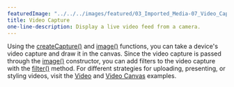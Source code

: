 ---
featuredImage: "../../../images/featured/03_Imported_Media-07_Video_Capture-thumbnail.png"
title: Video Capture
one-line-description: Display a live video feed from a camera.
---

Using the 
<a href="https://p5js.org/reference/#/p5/createCapture" target="_blank">createCapture()</a>
and <a href="https://p5js.org/reference/#/p5/image" target="_blank">image()</a> 
functions, you can take a device's video capture and draw it in the canvas. 
Since the video capture is passed through the
<a href="https://p5js.org/reference/#/p5/image" target="_blank">image()</a> 
constructor, you can add filters to the video capture with the 
<a href="https://p5js.org/reference/#/p5/filter" target="_blank">filter()</a> 
method. For different strategies for uploading, presenting, or styling videos, 
visit the
<a href="https://p5js.org/examples/dom-video.html" target="_blank">Video</a> and
<a href="https://p5js.org/examples/dom-video-canvas.html" target="_blank">Video Canvas</a> 
examples.